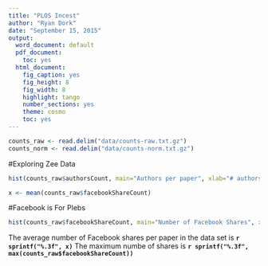 ```yaml
---
title: "PLOS Incest"
author: "Ryan Dork"
date: "September 15, 2015"
output:
  word_document: default
  pdf_document:
    toc: yes
  html_document:
    fig_caption: yes
    fig_height: 8
    fig_width: 8
    highlight: tango
    number_sections: yes
    theme: cosmo
    toc: yes
---
```


<!-- library("rmarkdown")
render("filename.Rmd") 
This lets you generate reports from the command line-->

```r
counts_raw <- read.delim("data/counts-raw.txt.gz")
counts_norm <- read.delim("data/counts-norm.txt.gz")
```

#Exploring Zee Data

```r
hist(counts_raw$authorsCount, main="Authors per paper", xlab="# authors")

x <- mean(counts_raw$facebookShareCount)
```

#Facebook is For Plebs

```r
hist(counts_raw$facebookShareCount, main="Number of Facebook Shares", xlab="# shares", xlim=c(1,100), breaks=50)
```

The average number of Facebook shares per paper in the data set is **`r sprintf("%.3f", x)`**
The maximum numbe of shares is **`r sprintf("%.3f", max(counts_raw$facebookShareCount))`**